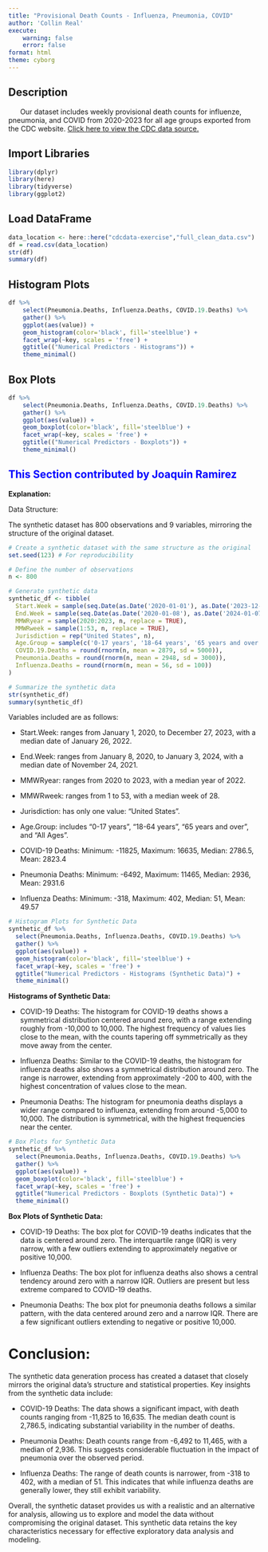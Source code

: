 ```yaml
---
title: "Provisional Death Counts - Influenza, Pneumonia, COVID"
author: 'Collin Real'
execute: 
    warning: false
    error: false
format: html
theme: cyborg
---
```

## Description
&nbsp;&nbsp;&nbsp;&nbsp;&nbsp; Our dataset includes weekly provisional death counts for influenze, pneumonia, and COVID from 2020-2023 for all age groups exported from the CDC website. [Click here to view the CDC data source.](https://data.cdc.gov/NCHS/Provisional-Death-Counts-for-Influenza-Pneumonia-a/ynw2-4viq/about_data)

<!-- ## Import Libraries & Set Configurations (Python)
```python
import pandas as pd
pd.set_option('display.max_columns', None)
```

## Load and Filter DataFrame Columns, Export to CSV 
```python
df = pd.read_csv('provisional_death_counts_influenza_pneumonia_covid.csv') # Load Dataframe
df = df[['Start Week', 'End Week', 'MMWRyear', 'MMWRweek', 'Jurisdiction', 'Age Group', 'COVID-19 Deaths', 'Pneumonia Deaths', 'Influenza Deaths']]
df = df.loc[df['Jurisdiction'] == 'United States']
# df
df.to_csv('full_clean_data.csv', index=False)
``` 
-->

## Import Libraries
```r
library(dplyr)
library(here)
library(tidyverse)
library(ggplot2)
```

## Load DataFrame
```r
data_location <- here::here("cdcdata-exercise","full_clean_data.csv")
df = read.csv(data_location)
str(df)
summary(df)
```

## Histogram Plots
```r
df %>%
    select(Pneumonia.Deaths, Influenza.Deaths, COVID.19.Deaths) %>%
    gather() %>%
    ggplot(aes(value)) +
    geom_histogram(color='black', fill='steelblue') +
    facet_wrap(~key, scales = 'free') +
    ggtitle(("Numerical Predictors - Histograms")) + 
    theme_minimal()
```

## Box Plots
```r
df %>%
    select(Pneumonia.Deaths, Influenza.Deaths, COVID.19.Deaths) %>%
    gather() %>%
    ggplot(aes(value)) +
    geom_boxplot(color='black', fill='steelblue') +
    facet_wrap(~key, scales = 'free') +
    ggtitle(("Numerical Predictors - Boxplots")) + 
    theme_minimal()
```






## [This Section contributed by Joaquin Ramirez]{style="color:blue;"}


**Explanation:**

Data Structure:

The synthetic dataset has 800 observations and 9 variables, mirroring the structure of the original dataset.

```r
# Create a synthetic dataset with the same structure as the original
set.seed(123) # For reproducibility

# Define the number of observations
n <- 800

# Generate synthetic data
synthetic_df <- tibble(
  Start.Week = sample(seq.Date(as.Date('2020-01-01'), as.Date('2023-12-31'), by="week"), n, replace = TRUE),
  End.Week = sample(seq.Date(as.Date('2020-01-08'), as.Date('2024-01-07'), by="week"), n, replace = TRUE),
  MMWRyear = sample(2020:2023, n, replace = TRUE),
  MMWRweek = sample(1:53, n, replace = TRUE),
  Jurisdiction = rep("United States", n),
  Age.Group = sample(c('0-17 years', '18-64 years', '65 years and over', 'All Ages'), n, replace = TRUE),
  COVID.19.Deaths = round(rnorm(n, mean = 2879, sd = 5000)),
  Pneumonia.Deaths = round(rnorm(n, mean = 2948, sd = 3000)),
  Influenza.Deaths = round(rnorm(n, mean = 56, sd = 100))
)

# Summarize the synthetic data
str(synthetic_df)
summary(synthetic_df)
```

 Variables included are as follows:

- Start.Week: ranges from January 1, 2020, to December 27, 2023, with a median date of January 26, 2022.

- End.Week: ranges from January 8, 2020, to January 3, 2024, with a median date of November 24, 2021.

- MMWRyear: ranges from 2020 to 2023, with a median year of 2022.

- MMWRweek: ranges from 1 to 53, with a median week of 28.

- Jurisdiction: has only one value: "United States".

- Age.Group: includes "0-17 years", "18-64 years", "65 years and over", and "All Ages".

- COVID-19 Deaths: Minimum: -11825, Maximum: 16635, Median: 2786.5, Mean: 2823.4

- Pneumonia Deaths: Minimum: -6492, Maximum: 11465, Median: 2936, Mean: 2931.6

- Influenza Deaths: Minimum: -318, Maximum: 402, Median: 51, Mean: 49.57





```r
# Histogram Plots for Synthetic Data
synthetic_df %>%
  select(Pneumonia.Deaths, Influenza.Deaths, COVID.19.Deaths) %>%
  gather() %>%
  ggplot(aes(value)) +
  geom_histogram(color='black', fill='steelblue') +
  facet_wrap(~key, scales = 'free') +
  ggtitle("Numerical Predictors - Histograms (Synthetic Data)") + 
  theme_minimal()
```

**Histograms of Synthetic Data:**

- COVID-19 Deaths: The histogram for COVID-19 deaths shows a symmetrical distribution centered around zero, with a range extending roughly from -10,000 to 10,000. The highest frequency of values lies close to the mean, with the counts tapering off symmetrically as they move away from the center.

- Influenza Deaths: Similar to the COVID-19 deaths, the histogram for influenza deaths also shows a symmetrical distribution around zero. The range is narrower, extending from approximately -200 to 400, with the highest concentration of values close to the mean.

- Pneumonia Deaths: The histogram for pneumonia deaths displays a wider range compared to influenza, extending from around -5,000 to 10,000. The distribution is symmetrical, with the highest frequencies near the center.



```r
# Box Plots for Synthetic Data
synthetic_df %>%
  select(Pneumonia.Deaths, Influenza.Deaths, COVID.19.Deaths) %>%
  gather() %>%
  ggplot(aes(value)) +
  geom_boxplot(color='black', fill='steelblue') +
  facet_wrap(~key, scales = 'free') +
  ggtitle("Numerical Predictors - Boxplots (Synthetic Data)") + 
  theme_minimal()

```
**Box Plots of Synthetic Data:**

- COVID-19 Deaths: The box plot for COVID-19 deaths indicates that the data is centered around zero. The interquartile range (IQR) is very narrow, with a few outliers extending to approximately negative or positive 10,000.

- Influenza Deaths: The box plot for influenza deaths also shows a central tendency around zero with a narrow IQR. Outliers are present but less extreme compared to COVID-19 deaths.

- Pneumonia Deaths: The box plot for pneumonia deaths follows a similar pattern, with the data centered around zero and a narrow IQR. There are a few significant outliers extending to negative or positive 10,000.






# Conclusion:

The synthetic data generation process has created a dataset that closely mirrors the original data's structure and statistical properties. Key insights from the synthetic data include:

- COVID-19 Deaths: The data shows a significant impact, with death counts ranging from -11,825 to 16,635. The median death count is 2,786.5, indicating substantial variability in the number of deaths.

- Pneumonia Deaths: Death counts range from -6,492 to 11,465, with a median of 2,936. This suggests considerable fluctuation in the impact of pneumonia over the observed period.

- Influenza Deaths: The range of death counts is narrower, from -318 to 402, with a median of 51. This indicates that while influenza deaths are generally lower, they still exhibit variability.

Overall, the synthetic dataset provides us with a realistic and an alternative for analysis, allowing us to explore and model the data without compromising the original dataset. This synthetic data retains the key characteristics necessary for effective exploratory data analysis and modeling.